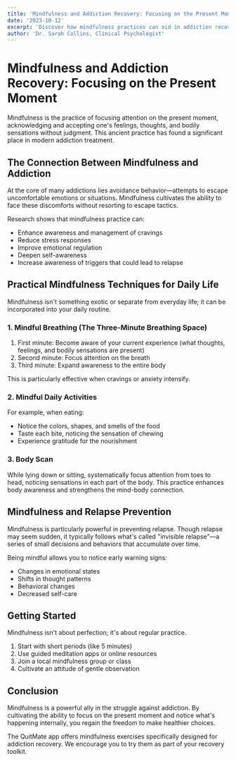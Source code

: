 ```yaml
---
title: 'Mindfulness and Addiction Recovery: Focusing on the Present Moment'
date: '2023-10-12'
excerpt: 'Discover how mindfulness practices can aid in addiction recovery, including scientific evidence and practical techniques.'
author: 'Dr. Sarah Collins, Clinical Psychologist'
---
```


# Mindfulness and Addiction Recovery: Focusing on the Present Moment

Mindfulness is the practice of focusing attention on the present moment, acknowledging and accepting one's feelings, thoughts, and bodily sensations without judgment. This ancient practice has found a significant place in modern addiction treatment.

## The Connection Between Mindfulness and Addiction

At the core of many addictions lies avoidance behavior—attempts to escape uncomfortable emotions or situations. Mindfulness cultivates the ability to face these discomforts without resorting to escape tactics.

Research shows that mindfulness practice can:

- Enhance awareness and management of cravings
- Reduce stress responses
- Improve emotional regulation
- Deepen self-awareness
- Increase awareness of triggers that could lead to relapse

## Practical Mindfulness Techniques for Daily Life

Mindfulness isn't something exotic or separate from everyday life; it can be incorporated into your daily routine.

### 1. Mindful Breathing (The Three-Minute Breathing Space)

1. First minute: Become aware of your current experience (what thoughts, feelings, and bodily sensations are present)
2. Second minute: Focus attention on the breath
3. Third minute: Expand awareness to the entire body

This is particularly effective when cravings or anxiety intensify.

### 2. Mindful Daily Activities

For example, when eating:
- Notice the colors, shapes, and smells of the food
- Taste each bite, noticing the sensation of chewing
- Experience gratitude for the nourishment

### 3. Body Scan

While lying down or sitting, systematically focus attention from toes to head, noticing sensations in each part of the body. This practice enhances body awareness and strengthens the mind-body connection.

## Mindfulness and Relapse Prevention

Mindfulness is particularly powerful in preventing relapse. Though relapse may seem sudden, it typically follows what's called "invisible relapse"—a series of small decisions and behaviors that accumulate over time.

Being mindful allows you to notice early warning signs:
- Changes in emotional states
- Shifts in thought patterns
- Behavioral changes
- Decreased self-care

## Getting Started

Mindfulness isn't about perfection; it's about regular practice.

1. Start with short periods (like 5 minutes)
2. Use guided meditation apps or online resources
3. Join a local mindfulness group or class
4. Cultivate an attitude of gentle observation

## Conclusion

Mindfulness is a powerful ally in the struggle against addiction. By cultivating the ability to focus on the present moment and notice what's happening internally, you regain the freedom to make healthier choices.

The QuitMate app offers mindfulness exercises specifically designed for addiction recovery. We encourage you to try them as part of your recovery toolkit. 
